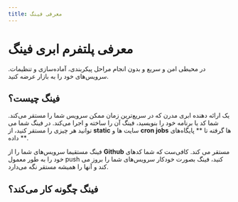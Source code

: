 ```yaml
---
title: معرفی فینگ
---
```


# معرفی پلتفرم ابری فینگ
در محیطی امن و سریع و بدون انجام مراحل پیکربندی، آماده‌سازی و تنظیمات. سرویس‌های خود را به بازار عرضه کنید.

## فینگ چیست؟
یک ارائه دهنده ابری مدرن که در سریع‌ترین زمان ممکن سرویس شما را مستقر می‌کند.
شما کد یا برنامه خود را بنویسید، فینگ آن را ساخته و اجرا می‌کند.
در فینگ شما می توانید هر چیزی را مستقر کنید، از **static** سایت ها و **cron jobs** ها گرفته تا ** پایگاه‌های داده **.

فینگ مستقیما سرویس‌های شما را از **Github** مستقر می کند. کافی‌ست که شما کدهای خود را به طور معمول push کنید، فینگ بصورت خودکار سرویس‌های شما را بروز می کند و آنها را همیشه مستقر نگه می‌دارد.

## فینگ چگونه کار می‌کند؟

